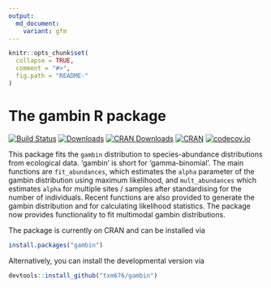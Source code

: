 ```yaml
---
output:
  md_document:
    variant: gfm
---
```



```r
knitr::opts_chunk$set(
  collapse = TRUE,
  comment = "#>",
  fig.path = "README-"
)
```



# The gambin R package
[![Build Status](https://travis-ci.org/txm676/gambin.svg?branch=master)](https://travis-ci.org/txm676/gambin)
[![Downloads](http://cranlogs.r-pkg.org/badges/gambin?color=brightgreen)](https://cran.r-project.org/package=gambin)
[![CRAN Downloads](http://cranlogs.r-pkg.org/badges/grand-total/gambin)](https://cran.r-project.org/package=gambin)
[![CRAN](http://www.r-pkg.org/badges/version/gambin)](https://cran.r-project.org/package=gambin)
[![codecov.io](https://codecov.io/github/txm676/gambin/coverage.svg?branch=master)](https://codecov.io/github/txm676/gambin?branch=master)


This package fits the `gambin` distribution to species-abundance distributions from ecological data. 
'gambin' is short for 'gamma-binomial'. The main functions are `fit_abundances`, which estimates the `alpha`
parameter of the gambin distribution using  maximum likelihood, and `mult_abundances` which estimates `alpha`
for multiple sites / samples after standardising for the number of individuals. Recent functions are also provided 
to generate the gambin distribution and for calculating likelihood statistics. The package now provides functionality
to fit multimodal gambin distributions.

The package is currently on CRAN and can be installed via

```r
install.packages("gambin")
```

Alternatively, you can install the developmental version via

```r
devtools::install_github("txm676/gambin")
```
